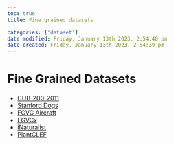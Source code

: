 ```yaml
---
toc: true
title: Fine grained datasets

categories: ['dataset']
date modified: Friday, January 13th 2023, 2:54:40 pm
date created: Friday, January 13th 2023, 2:54:39 pm
---
```


# Fine Grained Datasets


- [CUB-200-2011](CUB-200-2011.qmd)
- [Stanford Dogs](Stanford Dogs.qmd)
- [FGVC Aircraft](FGVC Aircraft.qmd)
- [FGVCx](FGVCx.qmd)
- [iNaturalist](iNaturalist.qmd)
- [PlantCLEF](PlantCLEF.qmd)



